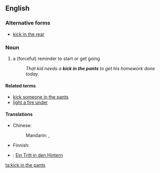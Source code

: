 ==English==

===Alternative forms===
* [[kick in the rear]]

===Noun===
{{en-noun|sg=[[kick]] [[in]] [[the]] [[pants]]|pl=kicks in the pants}}

# {{idiomatic}} a (forceful) reminder to start or get going
#: ''That kid needs a '''kick in the pants''' to get his homework done today.''

====Related terms====
* [[kick someone in the pants]]
* [[light a fire under]]

====Translations====
{{trans-top|reminder to start}} 
* Chinese:
*: Mandarin: {{t|zh|督促|sc=Hani}}, {{t|zh|激励|sc=Hani}}
* Finnish: {{t|fi|potku takapuoleen}}
{{trans-mid}}
* {{ttbc|de}}: [[Ein Tritt in den Hintern]] <!--is this idiomatic?-->
{{trans-bottom}}

[[ta:kick in the pants]]